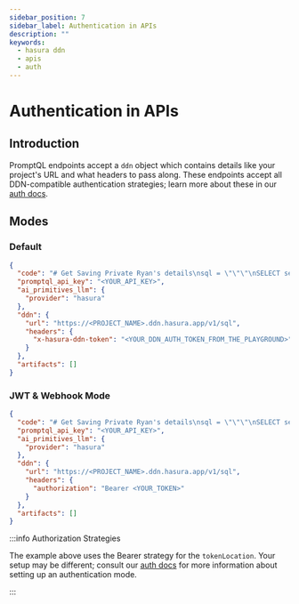 ```yaml
---
sidebar_position: 7
sidebar_label: Authentication in APIs
description: ""
keywords:
  - hasura ddn
  - apis
  - auth
---
```


# Authentication in APIs

## Introduction

PromptQL endpoints accept a `ddn` object which contains details like your project's URL and what headers to pass along.
These endpoints accept all DDN-compatible authentication strategies; learn more about these in our
[auth docs](/auth/index.mdx).

## Modes

### Default

```json {10} title="By default, you can use the short-lived x-hasura-ddn-token to make requests against the Execute Program API:"
{
  "code": "# Get Saving Private Ryan's details\nsql = \"\"\"\nSELECT series_title, overview, genre, director, imdb_rating, released_year\nFROM app.movies\nWHERE LOWER(series_title) = 'saving private ryan'\n\"\"\"\nmovie = executor.run_sql(sql)\n\nif len(movie) == 0:\n    executor.print(\"Movie not found\")\nelse:\n    movie = movie[0]\n    # Prepare text for classification\n    classification_text = f\"\"\"\nMovie: {movie['series_title']}\nOverview: {movie['overview']}\n\"\"\"",
  "promptql_api_key": "<YOUR_API_KEY>",
  "ai_primitives_llm": {
    "provider": "hasura"
  },
  "ddn": {
    "url": "https://<PROJECT_NAME>.ddn.hasura.app/v1/sql",
    "headers": {
      "x-hasura-ddn-token": "<YOUR_DDN_AUTH_TOKEN_FROM_THE_PLAYGROUND>"
    }
  },
  "artifacts": []
}
```

### JWT & Webhook Mode

```json {10} title="If you're using JWT or Webhook Mode, you'll pass your authentication header:"
{
  "code": "# Get Saving Private Ryan's details\nsql = \"\"\"\nSELECT series_title, overview, genre, director, imdb_rating, released_year\nFROM app.movies\nWHERE LOWER(series_title) = 'saving private ryan'\n\"\"\"\nmovie = executor.run_sql(sql)\n\nif len(movie) == 0:\n    executor.print(\"Movie not found\")\nelse:\n    movie = movie[0]\n    # Prepare text for classification\n    classification_text = f\"\"\"\nMovie: {movie['series_title']}\nOverview: {movie['overview']}\n\"\"\"",
  "promptql_api_key": "<YOUR_API_KEY>",
  "ai_primitives_llm": {
    "provider": "hasura"
  },
  "ddn": {
    "url": "https://<PROJECT_NAME>.ddn.hasura.app/v1/sql",
    "headers": {
      "authorization": "Bearer <YOUR_TOKEN>"
    }
  },
  "artifacts": []
}
```

:::info Authorization Strategies

The example above uses the Bearer strategy for the `tokenLocation`. Your setup may be different; consult our
[auth docs](/auth/index.mdx) for more information about setting up an authentication mode.

:::
